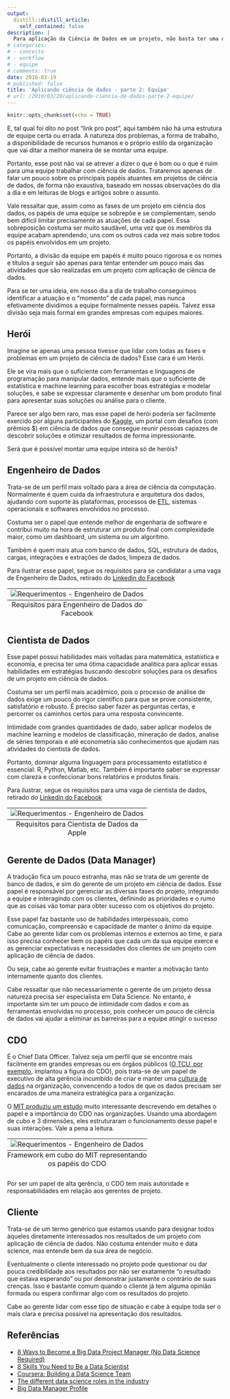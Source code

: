 ```yaml
---
output:
  distill::distill_article:
    self_contained: false
description: |
  Para aplicação da Ciência de Dados em um projeto, não basta ter uma ótima fonte de dados disponível e os melhores equipamentos e ferramentas prontos para uso. É necessário uma equipe.
# categories:
# - conceito
# - workflow
# - equipe
# comments: true
date: 2016-03-19
# published: false
title: 'Aplicando ciência de dados - parte 2: Equipe'
# url: /2016/03/20/aplicando-ciencia-de-dados-parte-2-equipe/
---
```


```r
knitr::opts_chunk$set(echo = TRUE)
```

<!-- More -->

E, tal qual foi dito no post "link pro post", aqui também não há uma estrutura de equipe certa ou errada. A natureza dos problemas, a forma de trabalho, a disponibilidade de recursos humanos e o próprio estilo da organização que vai ditar a melhor maneira de se montar uma equipe.


Portanto, esse post não vai se atrever a dizer o que é bom ou o que é ruim para uma equipe trabalhar com ciência de dados. Trataremos apenas de falar um pouco sobre os principais papéis atuantes em projetos de ciência de dados, de forma não exaustiva, baseado em nossas observações do dia a dia e em leituras de blogs e artigos sobre o assunto. 


Vale ressaltar que, assim como as fases de um projeto em ciência dos dados, os papéis de uma equipe se sobrepõe e se complementam, sendo bem difícil limitar precisamente as atuações de cada papel. Essa sobreposição costuma ser muito saudável, uma vez que os membros da equipe acabam aprendendo, uns com os outros cada vez mais sobre todos os papéis envolvidos em um projeto.


Portanto, a divisão da equipe em papéis é muito pouco rigorosa e os nomes e títulos a seguir são apenas para tentar entender um pouco mais das atividades que são realizadas em um projeto com aplicação de ciência de dados.


Para se ter uma ideia, em nosso dia a dia de trabalho conseguimos identificar a atuação e o “momento” de cada papel, mas nunca efetivamente dividimos a equipe formalmente nesses papéis. Talvez essa divisão seja mais formal em grandes empresas com equipes maiores.


## Herói 


Imagine se apenas uma pessoa tivesse que lidar com todas as fases e problemas em um projeto de ciência de dados? Esse cara é um Herói.


Ele se vira mais que o suficiente com ferramentas e linguagens de programação para manipular dados, entende mais que o suficiente de estatística e machine learning para escolher boas estratégias e modelar soluções, e sabe se expressar claramente e desenhar um bom produto final para apresentar suas soluções ou análise para o cliente.


Parece ser algo bem raro, mas esse papel de herói poderia ser facilmente exercido por alguns participantes do [Kaggle](https://www.kaggle.com/), um portal com desafios (com prêmios $) em ciência de dados que consegue reunir pessoas capazes de descobrir soluções e otimizar resultados de forma impressionante.


Será que é possível montar uma equipe inteira só de heróis?


## Engenheiro de Dados


Trata-se de um perfil mais voltado para a área de ciência da computação. Normalmente é quem cuida da infraestrutura e arquitetura dos dados, ajudando com suporte às plataformas, processos de [ETL](https://pt.wikipedia.org/wiki/Extract,_transform,_load), sistemas operacionais e softwares envolvidos no processo. 


Costuma ser o papel que entende melhor de engenharia de software e contribui muito na hora de estruturar um produto final com complexidade maior, como um dashboard, um sistema ou um algoritmo.


Também é quem mais atua com banco de dados, SQL, estrutura de dados, cargas, integrações e extrações de dados, limpeza de dados.


Para ilustrar esse papel, segue os requisitos para se candidatar a uma vaga de Engenheiro de Dados, retirado do [Linkedin do Facebook](https://www.linkedin.com/jobs2/view/108924276?trk=job_view_browse_map)

<table class="image">
<caption align="bottom">Requisitos para Engenheiro de Dados do Facebook</caption>
<tr><td><img src="../../images/img_data_engineer_facebook.png" alt="Requerimentos - Engenheiro de Dados"/></td></tr>
</table>

## Cientista de Dados


Esse papel possui habilidades mais voltadas para matemática, estatística e economia, e precisa ter uma ótima capacidade analítica para aplicar essas habilidades em estratégias buscando descobrir soluções para os desafios de um projeto em ciência de dados.


Costuma ser um perfil mais acadêmico, pois o processo de análise de dados exige um pouco do rigor científico para que se prove consistente, satisfatório e robusto. É preciso saber fazer as perguntas certas, e percorrer os caminhos certos para uma resposta convincente.


Intimidade com grandes quantidades de dado, saber aplicar modelos de machine learning e modelos de classificação, mineração de dados, analise de séries temporais e até econometria são conhecimentos que ajudam nas atividades do cientista de dados.


Portanto, dominar alguma linguagem para processamento estatístico é essencial: R, Python, Matlab, etc. Também é importante saber se expressar com clareza e confeccionar bons relatórios e produtos finais.


Para ilustrar, segue os requisitos para uma vaga de cientista de dados, retirado do [Linkedin do Facebook](https://www.linkedin.com/jobs2/view/104818439)

<table class="image">
<caption align="bottom">Requisitos para Cientista de Dados da Apple</caption>
<tr><td><img src="../../images/img_data_scientist_apple.png" alt="Requerimentos - Engenheiro de Dados"/></td></tr>
</table>


## Gerente de Dados (Data Manager)


A tradução fica um pouco estranha, mas não se trata de um gerente de banco de dados, e sim do gerente de um projeto em ciência de dados. Esse papel é responsável por gerenciar as diversas fases do projeto, integrando a equipe e interagindo com os clientes, definindo as prioridades e o rumo que as coisas vão tomar para obter sucesso com os objetivos do projeto. 


Esse papel faz bastante uso de habilidades interpessoais, como comunicação, compreensão e capacidade de manter o ânimo da equipe. Cabe ao gerente lidar com os problemas internos e externos ao time, e para isso precisa conhecer bem os papéis que cada um da sua equipe exerce e as gerenciar expectativas e necessidades dos clientes de um projeto com aplicação de ciência de dados.


Ou seja, cabe ao gerente evitar frustrações e manter a motivação tanto internamente quanto dos clientes.


Cabe ressaltar que não necessariamente o gerente de um projeto dessa natureza precisa ser especialista em Data Science. No entanto, é importante sim ter um pouco de intimidade com dados e com as ferramentas envolvidas no processo, pois conhecer um pouco de ciência de dados vai ajudar a eliminar as barreiras para a equipe atingir o sucesso


## CDO


É o Chief Data Officer. Talvez seja um perfil que se encontre mais facilmente em grandes empresas ou em órgãos públicos ([O TCU, por exemplo](http://pt.slideshare.net/tcuoficial/painel-00-01-wesley-apresentao-br100), implantou a figura do CDO), pois trata-se de um papel de executivo de alta gerência incumbido de criar e manter uma [cultura de dados](http://www.cognizant.com/InsightsWhitepapers/how-to-create-a-data-culture-codex1408.pdf) na organização, convencendo a todos de que os dados precisam ser encarados de uma maneira estratégica para a organização.


O [MIT produziu um estudo](http://www.mitcdoiq.org/wp-content/uploads/2014/01/Lee-et-al.-A-Cubic-Framework-for-the-CDO-MISQE-Forthcoming-2014-copy.pdf) muito interessante descrevendo em detalhes o papel e a importância do CDO nas organizações. Usando uma abordagem de cubo e 3 dimensões, eles estruturaram o funcionamento desse papel e suas interações. Vale a pena a leitura.


<table class="image">
<caption align="bottom">Framework em cubo do MIT representando os papéis do CDO</caption>
<tr><td><img src="../../images/img_cdo_mit.png" alt="Requerimentos - Engenheiro de Dados"/></td></tr>
</table>


Por ser um papel de alta gerência, o CDO tem mais autoridade e responsabilidades em relação aos gerentes de projeto. 



## Cliente


Trata-se de um termo genérico que estamos usando para designar todos àqueles diretamente interessados nos resultados de um projeto com aplicação de ciência de dados. Não costuma entender muito e data science, mas entende bem da sua área de negócio.


Eventualmente o cliente interessado no projeto pode questionar ou dar pouca credibilidade aos resultados por não ser exatamente "o resultado que estava esperando" ou por demonstrar justamente o contrário de suas crenças. Isso é bastante comum quando o cliente já tem alguma opinião formada ou espera confirmar algo com os resultados do projeto.


Cabe ao gerente lidar com esse tipo de situação e cabe à equipe toda ser o mais clara e precisa possível na apresentação dos resultados. 


## Referências


- [8 Ways to Become a Big Data Project Manager (No Data Science Required)](https://www.liquidplanner.com/blog/8-ways-to-become-a-big-data-project-manager-no-data-science-required/)
- [8 Skills You Need to Be a Data Scientist](http://blog.udacity.com/2014/11/data-science-job-skills.html)
- [Coursera: Building a Data Science Team](https://www.coursera.org/learn/build-data-science-team)
- [The different data science roles in the industry](http://www.kdnuggets.com/2015/11/different-data-science-roles-industry.html)
- [Big Data Manager Profile](https://datafloq.com/read/job-description-big-data-manager/200)
